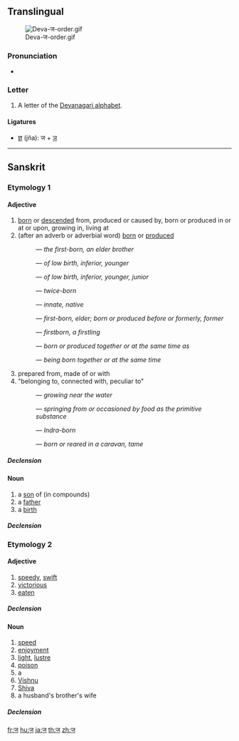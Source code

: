 {{also|ज़}}
==Translingual==
[[File:Deva-ज-order.gif|thumb]]

===Pronunciation===
* {{IPA|/dʒə/|lang=mul}}

===Letter===
{{mul-deva|ja}}

# A letter of the [[Devanagari alphabet]].

====Ligatures====
{{rfc-header|Ligatures|lang=mul}}
* [[ज्ञ]] (jña): ज + [[ञ]]

----

==Sanskrit==

===Etymology 1===

====Adjective====
{{infl|sa|adjective|sc=Deva|tr=ja}}

# [[born]] or [[descended]] from, produced or caused by, born or produced in or at or upon, growing in, living at
# (after an adverb or adverbial word) [[born]] or [[produced]]
#: {{term|sc=Deva|अग्रज|tr=ágra-ja|lang=sa}} — ''the first-born, an elder brother''
#: {{term|sc=Deva|अवरज|tr=ávara-já|lang=sa}} — ''of low birth, inferior, younger''
#: {{term|sc=Deva|अवरज|tr=éka-já|lang=sa}} — ''of low birth, inferior, younger, junior''
#: {{term|sc=Deva|द्विज|tr=dvi-já|lang=sa}} — ''twice-born''
#: {{term|sc=Deva|निज|tr=ni-já|lang=sa}} — ''innate, native''
#: {{term|sc=Deva|पूर्वज|tr=pū́rva-já|lang=sa}} — ''first-born, elder; born or produced before or formerly, former''
#: {{term|sc=Deva|प्रथमज|tr=prathamá-já|lang=sa}} — ''firstborn, a firstling''
#: {{term|sc=Deva|सहज|tr=sahá-já|lang=sa}} — ''born or produced together or at the same time as''
#: {{term|sc=Deva|साकंज|tr=sākaṃ-já|lang=sa}} — ''being born together or at the same time''
# prepared from, made of or with
# "belonging to, connected with, peculiar to"
#: {{term|sc=Deva|अनूपज|tr=anūpá-ja|lang=sa}} — ''growing near the water''
#: {{term|sc=Deva|अन्नज|tr=anna-ja|lang=sa}} — ''springing from or occasioned by food as the primitive substance''
#: {{term|sc=Deva|शक्रज|tr=śakrá-ja|lang=sa}} — ''Indra-born''
#: {{term|sc=Deva|सार्थज|tr=sā-rtha-ja|lang=sa}} — ''born or reared in a caravan, tame''

=====Declension=====
{{sa-decl-adj|ज||j||a|ā|a}}

====Noun====
{{infl|sa|noun|sc=Deva|tr=ja|g=m}}

# a [[son]] of (in compounds)
# a [[father]]
# a [[birth]]

=====Declension=====
{{sa-decl-noun-a-m|ज||j|}}

===Etymology 2===

====Adjective====
{{infl|sa|adjective|sc=Deva|tr=ja}}

# [[speedy]], [[swift]]
# [[victorious]]
# [[eaten]]

=====Declension=====
{{sa-decl-adj|ज||j||a|ā|a}}

====Noun====
{{infl|sa|noun|sc=Deva|tr=ja|g=m}}

# [[speed]]
# [[enjoyment]]
# [[light]], [[lustre]]
# [[poison]]
# a {{term|sc=Deva|पिशाच|tr=piśāca|lang=sa||fiend, ogre, demon, imp, malevolent or devilish being}}
# [[Vishnu]]
# [[Shiva]]
# a husband's brother's wife

=====Declension=====
{{sa-decl-noun-a-m|ज||j|}}

[[fr:ज]]
[[hu:ज]]
[[ja:ज]]
[[th:ज]]
[[zh:ज]]